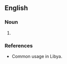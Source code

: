 ==English==

===Noun===
{{en-noun}}

# {{A southerly wind from the Sahara, usually hot and dry, bringing dust to northern Libya.  Also in general use to describe a dust storm}}

===References===
*Common usage in Libya.